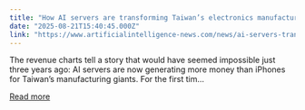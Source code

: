 ```yaml
---
title: "How AI servers are transforming Taiwan’s electronics manufacturing giants"
date: "2025-08-21T15:40:45.000Z"
link: "https://www.artificialintelligence-news.com/news/ai-servers-transform-taiwan-manufacturing-giants/"
---
```


The revenue charts tell a story that would have seemed impossible just three years ago: AI servers are now generating more money than iPhones for Taiwan&#8217;s manufacturing giants. For the first tim...

[Read more](https://www.artificialintelligence-news.com/news/ai-servers-transform-taiwan-manufacturing-giants/)
